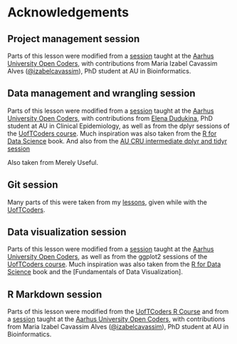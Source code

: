 # Acknowledgements

## Project management session

Parts of this lesson were modified from a
[session](https://au-oc.github.io/content/workflow-setup.html) taught at the
[Aarhus University Open Coders](https://au-oc.github.io/main/), with
contributions from Maria Izabel Cavassim Alves
([\@izabelcavassim](https://github.com/izabelcavassim)), PhD student at AU in 
Bioinformatics.

## Data management and wrangling session

Parts of this lesson were modified from a
[session](https://au-oc.github.io/content/intro-dplyr.html) taught at the
[Aarhus University Open Coders](https://au-oc.github.io/main/), with
contributions from [Elena Dudukina](https://pure.au.dk/portal/en/persons/id(4b0465d2-08f2-4966-bc55-0d48e66eda12).html), 
PhD student at AU in Clinical Epidemiology, as well as from the 
dplyr sessions of the [UofTCoders course](https://github.com/UofTCoders/rcourse).
Much inspiration was also taken from the [R for Data Science] book.
And also from the [AU CRU intermediate dplyr and tidyr session](https://au-cru.github.io/site/material/2020-01-17-intermediate-dplyr/)

Also taken from Merely Useful.

## Git session

Many parts of this were taken from my [lessons](https://uoftcoders.github.io/studyGroup/lessons/git/intro/lesson/),
given while with the [UofTCoders](https://uoftcoders.github.io/studyGroup/).

## Data visualization session

Parts of this lesson were modified from a
[session](https://au-oc.github.io/content/intro-ggplot2.html) taught at the
[Aarhus University Open Coders](https://au-oc.github.io/main/), as well as from
the ggplot2 sessions of the [UofTCoders course](https://github.com/UofTCoders/rcourse). 
Much inspiration was also taken from the [R for Data Science] book and the
[Fundamentals of Data Visualization].

[R for Data Science]: https://r4ds.had.co.nz/

## R Markdown session

Parts of this lesson were modified from the [UofTCoders R
Course](https://uoftcoders.github.io/rcourse/lec16-rmarkdown.html#exercise) and
from a [session](https://au-oc.github.io/content/intro-rmarkdown.html) taught at
the [Aarhus University Open Coders](https://au-oc.github.io/main/), with
contributions from Maria Izabel Cavassim Alves
([\@izabelcavassim](https://github.com/izabelcavassim)), PhD student at AU in
Bioinformatics.
